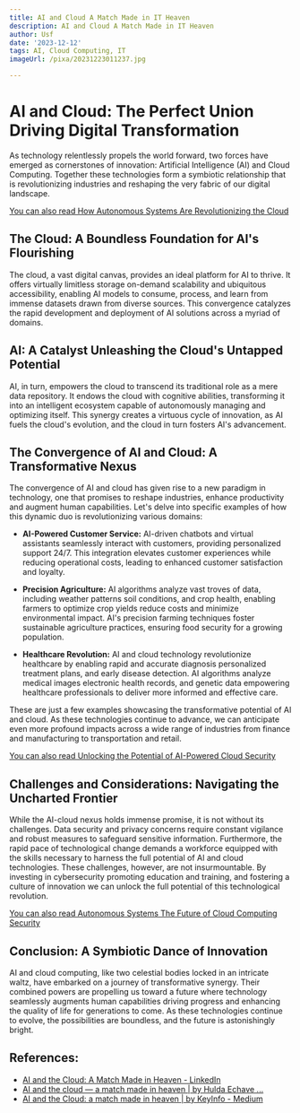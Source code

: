 ```yaml
---
title: AI and Cloud A Match Made in IT Heaven
description: AI and Cloud A Match Made in IT Heaven
author: Usf
date: '2023-12-12'
tags: AI, Cloud Computing, IT
imageUrl: /pixa/20231223011237.jpg

---
```

# AI and Cloud: The Perfect Union  Driving Digital Transformation

As technology relentlessly propels the world forward, two forces have emerged as cornerstones of innovation:  Artificial Intelligence (AI) and Cloud Computing. Together these technologies form a symbiotic relationship that is  revolutionizing industries and reshaping  the very  fabric of our digital landscape.

[You can also read How Autonomous Systems Are Revolutionizing the Cloud](How%20Autonomous%20Systems%20Are%20Revolutionizing%20the%20Cloud)


## The Cloud: A Boundless Foundation for AI's Flourishing

The cloud, a vast digital canvas, provides an ideal  platform for AI  to thrive. It offers virtually limitless  storage on-demand scalability and ubiquitous accessibility,  enabling AI models to consume, process, and learn from immense datasets drawn from diverse sources. This convergence  catalyzes the rapid development and  deployment of AI solutions across  a myriad of  domains.

## AI: A Catalyst Unleashing the Cloud's Untapped Potential

AI, in turn, empowers the cloud to transcend its traditional role as  a mere data repository. It endows  the cloud  with cognitive abilities, transforming  it into  an intelligent ecosystem capable of autonomously managing and optimizing itself. This synergy creates a virtuous  cycle of innovation, as AI fuels the cloud's evolution, and the cloud in turn fosters AI's advancement.

## The Convergence of AI  and Cloud: A Transformative Nexus

The  convergence of AI and cloud has given rise to a new paradigm in technology,  one that promises to reshape industries, enhance productivity and augment human capabilities. Let's delve  into specific examples of how this dynamic duo is revolutionizing  various domains:

*  **AI-Powered Customer Service:** AI-driven chatbots and virtual assistants seamlessly interact  with customers, providing personalized support 24/7. This integration  elevates customer experiences while reducing operational costs,  leading to enhanced customer satisfaction and loyalty.

* **Precision Agriculture:** AI algorithms analyze vast troves of data, including weather patterns soil conditions, and crop health, enabling  farmers to optimize crop yields reduce costs and minimize environmental impact. AI's  precision farming techniques foster sustainable agriculture practices, ensuring food security for  a growing population.

* **Healthcare Revolution:** AI and cloud technology revolutionize healthcare  by enabling rapid and accurate diagnosis personalized treatment  plans,  and early  disease detection.  AI algorithms analyze  medical images electronic health records, and genetic data empowering healthcare professionals to deliver more informed and effective care.

These are just a few examples showcasing the transformative potential of AI  and cloud. As these technologies continue to  advance, we can anticipate even more profound impacts across  a wide range of  industries from finance and  manufacturing to transportation and retail.

[You can also read Unlocking  the Potential of AI-Powered  Cloud Security](Unlocking%20the%20Potential%20of%20AI-Powered%20Cloud%20Security)


## Challenges and Considerations:  Navigating the Uncharted Frontier

While  the AI-cloud nexus holds immense promise, it is not without its challenges. Data security and privacy concerns require constant vigilance and robust measures to safeguard sensitive information. Furthermore, the rapid pace of technological change demands a workforce equipped with the skills necessary to  harness the full potential of AI and cloud technologies. These  challenges, however, are not insurmountable. By investing in cybersecurity promoting education and training, and fostering a culture of innovation we can unlock the full potential of this technological revolution.

[You can also read Autonomous  Systems The Future of Cloud  Computing Security](Autonomous%20Systems%20The%20Future%20of%20Cloud%20Computing%20Security)


## Conclusion: A Symbiotic Dance of Innovation

AI and cloud computing, like two celestial bodies locked  in  an intricate waltz, have embarked on a journey of transformative  synergy. Their combined powers  are propelling us toward a future where technology seamlessly augments  human capabilities driving progress and enhancing the quality  of life for generations  to come. As these technologies continue to evolve, the possibilities are boundless, and the future is astonishingly bright.

## References:
- [AI and the Cloud: A Match Made in Heaven - LinkedIn](https://www.linkedin.com/pulse/ai-cloud-match-made-heaven-xerocodee?trk=article-ssr-frontend-pulse_more-articles_related-content-card)
- [AI and the cloud — a match made in heaven | by Hulda Echave ...](https://medium.com/@huldaechave/ai-and-the-cloud-a-match-made-in-heaven-15a057978ff2)
- [AI and the Cloud: a match made in heaven | by KeyInfo - Medium](https://medium.com/@_KeyInfo_/ai-and-the-cloud-a-match-made-in-heaven-329f4889f25b)
